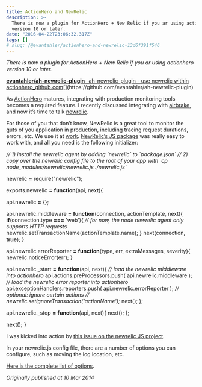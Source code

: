 ```yaml
---
title: ActionHero and NewRelic
description: >-
  There is now a plugin for ActionHero + New Relic if you ar using actionhero
  version 10 or later.
date: "2016-04-22T23:06:32.317Z"
tags: []
# slug: /@evantahler/actionhero-and-newrelic-13d6f391f546
---
```


_There is now a plugin for ActionHero + New Relic if you ar using actionhero version 10 or later._

[**evantahler/ah-newrelic-plugin**
\_ah-newrelic-plugin - use newrelic within actionhero_github.com](https://github.com/evantahler/ah-newrelic-plugin "https://github.com/evantahler/ah-newrelic-plugin")[](https://github.com/evantahler/ah-newrelic-plugin)

As [ActionHero](http://www.actionherojs.com) matures, integrating with production monitoring tools becomes a required feature. I recently discussed integrating with [airbrake](http://blog.evantahler.com/blog/airbrake_and_actionhero.html), and now it’s time to talk [newrelic](http://newrelic.com).

For those of you that don’t know, NewRelic is a great tool to monitor the guts of you application in production, including tracing request durations, errors, etc. We use it at [work](http://www.taskrabbit.com). [NewRelic’s JS package](http://newrelic.com/nodejs) was really easy to work with, and all you need is the following initializer:

_// 1) install the newrelic agent by adding \`newrelic\` to \`package.json\`_
_// 2) copy over the newrelic config file to the root of your app with \`cp node_modules/newrelic/newrelic.js ./newrelic.js\`_

newrelic **\=** require("newrelic");

exports.newrelic **\=** **function**(api, next){

api.newrelic **\=** {};

api.newrelic.middleware **\=** **function**(connection, actionTemplate, next){
**if**(connection.type **\===** 'web'){
_// for now, the node newrelic agent only supports HTTP requests_
newrelic.setTransactionName(actionTemplate.name);
}
next(connection, **true**);
}

api.newrelic.errorReporter **\=** **function**(type, err, extraMessages, severity){
newrelic.noticeError(err);
}

api.newrelic.\_start **\=** **function**(api, next){
_// load the newrelic middleware into actionhero_
api.actions.preProcessors.push( api.newrelic.middleware );
_// load the newrelic error reporter into actionhero_
api.exceptionHandlers.reporters.push( api.newrelic.errorReporter );
_// optional: ignore certain actions_
_// newrelic.setIgnoreTransaction('actionName');_
next();
};

api.newrelic.\_stop **\=** **function**(api, next){
next();
};

next();
}

I was kicked into action by [this issue on the newrelic JS project](https://github.com/newrelic/node-newrelic/issues/121).

In your newrelic.js config file, there are a number of options you can configure, such as moving the log location, etc.

[Here is the complete list of options](https://docs.newrelic.com/docs/nodejs/customizing-your-nodejs-config-file).

_Originally published at 10 Mar 2014_
